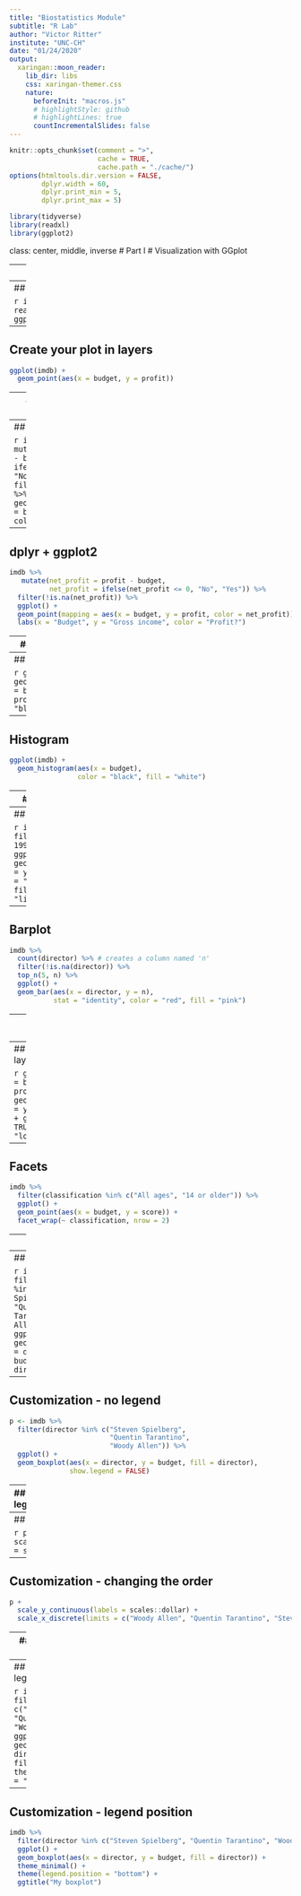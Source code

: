 ```yaml
---
title: "Biostatistics Module"
subtitle: "R Lab"
author: "Victor Ritter"
institute: "UNC-CH"
date: "01/24/2020"
output:
  xaringan::moon_reader:
    lib_dir: libs
    css: xaringan-themer.css
    nature:
      beforeInit: "macros.js"
      # highlightStyle: github
      # highlightLines: true
      countIncrementalSlides: false
---
```


```r
knitr::opts_chunk$set(comment = ">",
                      cache = TRUE,
                      cache.path = "./cache/")
options(htmltools.dir.version = FALSE,
        dplyr.width = 60,
        dplyr.print_min = 5,
        dplyr.print_max = 5)

library(tidyverse)
library(readxl)
library(ggplot2)
```

class: center, middle, inverse
# Part I
# Visualization with GGplot

---
## ggplot2

```
install.packages(ggplot2)
library(ggplot2)
```

.center[![](./images/gg_gallery.png)]

???

- gráficos naturalmente mais bonitos;
- muito mais fácil deixar o gráfico do jeito que você quer;
- a estrutura padronizada das funções deixa o aprendizado muito mais intuitivo; e
- bé possível criar uma imensa gama de gráficos com poucas linhas de código.

---
## Create your plot in layers

```r
imdb <- readRDS("./data/imdb.rds")
ggplot(data = imdb)
```

---
## Create your plot in layers

```r
ggplot(imdb) +
  geom_point(aes(x = budget, y = profit))
```

---
## Create your plot in layers

```r
ggplot(imdb) +
  geom_point(mapping = aes(x = budget, y = profit)) +
  geom_abline(intercept = 0, slope = 1, color = "red")
```

---
## dplyr + ggplot2

```r
imdb %>%
   mutate(net_profit = profit - budget,
          net_profit = ifelse(net_profit <= 0, "No", "Yes")) %>% 
  filter(!is.na(net_profit)) %>% 
  ggplot() + 
  geom_point(mapping = aes(x = budget, y = profit,
                           color = net_profit))
```

---
## dplyr + ggplot2

```r
imdb %>%
   mutate(net_profit = profit - budget,
          net_profit = ifelse(net_profit <= 0, "No", "Yes")) %>% 
  filter(!is.na(net_profit)) %>% 
  ggplot() + 
  geom_point(mapping = aes(x = budget, y = profit, color = net_profit)) + 
  labs(x = "Budget", y = "Gross income", color = "Profit?") 
```

---
## Aesthetics

```r
ggplot(imdb) +
  geom_point(aes(x = budget, y = profit, color = "blue"))
```

---
## Aesthetics

```r
ggplot(imdb) +
  geom_point(aes(x = budget, y = profit), color = "blue")
```

---
## Histogram

```r
ggplot(imdb) + 
  geom_histogram(aes(x = budget),
                 color = "black", fill = "white")
```

---
## Boxplot

```r
imdb %>% 
  filter(director %in% c("Steven Spielberg",
                         "Quentin Tarantino",
                         "Woody Allen")) %>%
  ggplot() +
  geom_boxplot(aes(x = director, y = budget))
```

---
## Barplot

```r
imdb %>% 
  filter(year > 1990) %>% 
  ggplot() +
  geom_bar(aes(x = year), color = "black", fill = "lightblue")
```

---
## Barplot

```r
imdb %>% 
  count(director) %>% # creates a column named 'n'
  filter(!is.na(director)) %>% 
  top_n(5, n) %>%
  ggplot() +
  geom_bar(aes(x = director, y = n),
           stat = "identity", color = "red", fill = "pink")
```

---
## Building-up layers

```r
ggplot(imdb, aes(x = budget, y = profit)) +
  geom_point() +
  geom_smooth(se = TRUE, method = "loess")
```

---
## Building-up layers

```r
ggplot(imdb, aes(x = budget, y = profit)) +
  geom_point(aes(color = year), alpha = .5) +
  geom_smooth(se = TRUE, method = "loess")
```

---
## Facets

```r
imdb %>%
  filter(classification %in% c("All ages", "14 or older")) %>%
  ggplot() +
  geom_point(aes(x = budget, y = score)) +
  facet_wrap(~ classification, nrow = 2)
```

---
## Facets

```r
imdb %>%
  filter(classification %in% c("All ages", "14 or older")) %>%
  ggplot() +
  geom_point(aes(x = budget, y = score)) +
  facet_wrap(~ classification, ncol = 2)
```

---
## Customization

```r
imdb %>% 
  filter(director %in% c("Steven Spielberg", "Quentin Tarantino", "Woody Allen")) %>%
  ggplot() +
  geom_boxplot(aes(x = director, y = budget, fill = director))
```

---
## Customization - no legend

```r
p <- imdb %>% 
  filter(director %in% c("Steven Spielberg",
                         "Quentin Tarantino",
                         "Woody Allen")) %>%
  ggplot() +
  geom_boxplot(aes(x = director, y = budget, fill = director),
               show.legend = FALSE)
```

---
## Customization - no legend

```r
p
```

---
## Customization - scale

```r
p +
  scale_y_continuous(labels = scales::dollar)
```

---
## Customization - changing the order

```r
p +
  scale_y_continuous(labels = scales::dollar) +
  scale_x_discrete(limits = c("Woody Allen", "Quentin Tarantino", "Steven Spielberg"))
```

---
## Customization - colors

```r
p +
  scale_y_continuous(labels = scales::dollar) +
  scale_x_discrete(limits = c("Woody Allen", "Quentin Tarantino", "Steven Spielberg")) +
  scale_fill_manual(values = c("#999999", "#E69F00", "#56B4E9"))
```

---
## Customization - legend position

```r
imdb %>% 
  filter(director %in% c("Steven Spielberg", "Quentin Tarantino", "Woody Allen")) %>%
  ggplot() +
  geom_boxplot(aes(x = director, y = budget, fill = director)) + 
  theme(legend.position = "bottom")
```

---
## Customization - legend position

```r
imdb %>% 
  filter(director %in% c("Steven Spielberg", "Quentin Tarantino", "Woody Allen")) %>%
  ggplot() +
  geom_boxplot(aes(x = director, y = budget, fill = director)) + 
  theme_minimal() +
  theme(legend.position = "bottom") +
  ggtitle("My boxplot")
```















